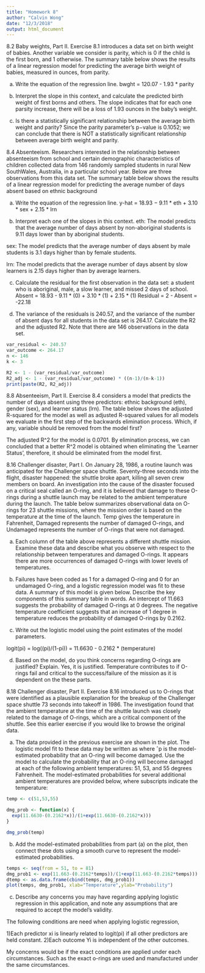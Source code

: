 ```yaml
---
title: "Homework 8"
author: "Calvin Wong"
date: "12/3/2018"
output: html_document
---
```


8.2 Baby weights, Part II. Exercise 8.1 introduces a data set on birth weight of babies. Another variable we consider is parity, which is 0 if the child is the first born, and 1 otherwise. The summary table below shows the results of a linear regression model for predicting the average birth weight of babies, measured in ounces, from parity.

(a) Write the equation of the regression line.
bwght = 120.07 - 1.93 * parity

(b) Interpret the slope in this context, and calculate the predicted birth weight of first borns and others.
The slope indicates that for each one parsity increase, there will be a loss of 1.93 ounces in the baby’s weight.

(c) Is there a statistically significant relationship between the average birth weight and parity?
Since the parity parameter’s p−value is 0.1052; we can conclude that there is NOT a statistically significant relationship between average birth weight and parity.


8.4 Absenteeism. Researchers interested in the relationship between absenteeism from school and certain demographic characteristics of children collected data from 146 randomly sampled students in rural New SouthWales, Australia, in a particular school year. Below are three observations from this data set.
The summary table below shows the results of a linear regression model for predicting the average number of days absent based on ethnic background 

(a) Write the equation of the regression line.
y-hat = 18.93 − 9.11 * eth + 3.10 * sex + 2.15 * lrn

(b) Interpret each one of the slopes in this context.
eth: The model predicts that the average number of days absent by non-aboriginal students is 9.11 days lower than by aboriginal students.

sex: The model predicts that the average number of days absent by male students is 3.1 days higher than by female students.

lrn: The model predicts that the average number of days absent by slow learners is 2.15 days higher than by average learners.

(c) Calculate the residual for the first observation in the data set: a student who is aboriginal, male, a slow learner, and missed 2 days of school.
Absent    = 18.93 - 9.11 * (0) + 3.10 * (1) + 2.15 * (1)
Residual  = 2 - Absent
          = -22.18

(d) The variance of the residuals is 240.57, and the variance of the number of absent days for all students in the data set is 264.17. Calculate the R2 and the adjusted R2. Note that there are 146 observations in the data set.

```r
var_residual <- 240.57
var_outcome <- 264.17
n <- 146 
k <- 3

R2 <- 1 - (var_residual/var_outcome)
R2_adj <- 1 - (var_residual/var_outcome) * ((n-1)/(n-k-1))
print(paste(R2, R2_adj))
```


8.8 Absenteeism, Part II. Exercise 8.4 considers a model that predicts the number of days absent using three predictors: ethnic background (eth), gender (sex), and learner status (lrn). The table below shows the adjusted R-squared for the model as well as adjusted R-squared values for all models we evaluate in the first step of the backwards elimination process. Which, if any, variable should be removed from the model first?

The adjusted R^2 for the model is 0.0701. By elimination process, we can concluded that a better R^2 model is obtained when eliminating the ‘Learner Status’, therefore, it should be eliminated from the model first.

8.16 Challenger disaster, Part I. On January 28, 1986, a routine launch was anticipated for the Challenger space shuttle. Seventy-three seconds into the flight, disaster happened: the shuttle broke apart, killing all seven crew members on board. An investigation into the cause of the disaster focused on a critical seal called an O-ring, and it is believed that damage to these O-rings during a shuttle launch may be related to the ambient temperature during the launch. The table below summarizes observational data on O-rings for 23 shuttle missions, where the mission order is based on the temperature at the time of the launch. Temp gives the temperature in Fahrenheit, Damaged represents the number of damaged O-rings, and Undamaged represents the number of O-rings that were not damaged.

(a) Each column of the table above represents a different shuttle mission. Examine these data and describe what you observe with respect to the relationship between temperatures and damaged O-rings.
It appears there are more occurrences of damaged O-rings with lower levels of temperatures.

(b) Failures have been coded as 1 for a damaged O-ring and 0 for an undamaged O-ring, and a logistic regression model was fit to these data. A summary of this model is given below. Describe the key components of this summary table in words.
An intercept of 11.663 suggests the probability of damaged O-rings at 0 degrees. The negative temperature coefficient suggests that an increase of 1 degree in temperature reduces the probability of damaged O-rings by 0.2162.

(c) Write out the logistic model using the point estimates of the model parameters.

logit(pi) = log((pi)/(1-pi)) = 11.6630 - 0.2162 * (temperature)

(d) Based on the model, do you think concerns regarding O-rings are justified? Explain.
Yes, it is justified. Temperature contributes to if O-rings fail and critical to the success/failure of the mission as it is dependent on the these parts.

8.18 Challenger disaster, Part II. Exercise 8.16 introduced us to O-rings that were identified as a plausible explanation for the breakup of the Challenger space shuttle 73 seconds into takeoff in 1986. The investigation found that the ambient temperature at the time of the shuttle launch was closely related to the damage of O-rings, which are a critical component of the shuttle. See this earlier exercise if you would like to browse the original data.

(a) The data provided in the previous exercise are shown in the plot. The logistic model fit to these data may be written as where ˆp is the model-estimated probability that an O-ring will become damaged. Use the model to calculate the probability that an O-ring will become damaged at each of the following ambient temperatures: 51, 53, and 55 degrees Fahrenheit. The model-estimated probabilities for several additional ambient temperatures are provided below, where subscripts indicate the temperature:
```r
temp <- c(51,53,55)

dmg_prob <- function(x) {
  exp(11.6630-(0.2162*x))/(1+exp(11.6630-(0.2162*x)))
}

dmg_prob(temp)
```

(b) Add the model-estimated probabilities from part (a) on the plot, then connect these dots using a smooth curve to represent the model-estimated probabilities.
```r
temps <- seq(from = 51, to = 81)
dmg_prob1 <- exp(11.663-(0.2162*temps))/(1+exp(11.663-(0.2162*temps)))
dtemp <- as.data.frame(cbind(temps, dmg_prob1))
plot(temps, dmg_prob1, xlab="Temperature",ylab="Probability")
```

(c) Describe any concerns you may have regarding applying logistic regression in this application, and note any assumptions that are required to accept the model’s validity.

The following conditions are need when applying logistic regression,

1)Each predictor xi is linearly related to logit(pi) if all other predictors are held constant.
2)Each outcome Yi is independent of the other outcomes.

My concerns would be if the exact conditions are applied under each circumstances. Such as the exact o-rings are used and manufactured under the same circumstances.

